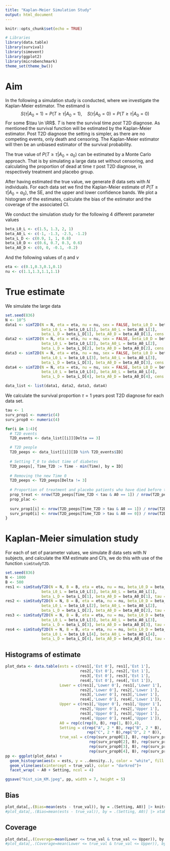 ```yaml
---
title: "Kaplan-Meier Simulation Study"
output: html_document
---
```



```r
knitr::opts_chunk$set(echo = TRUE)
```


```r
# Libraries
library(data.table)
library(survival)
library(simevent)
library(ggplot2)
library(microbenchmark)
theme_set(theme_bw())
```

# Aim

In the following a simulation study is conducted, where we investigate the Kaplan-Meier estimator. The estimand is
$$S(\tau | A_0 = 1) = P(T \geq \tau | A_0 = 1) , \quad S(\tau | A_0 = 0) = P(T \geq \tau | A_0 = 0)$$
For some $\tau \in \RR$. $T$ is here the survival time *post* T2D diagnose. As mentioned the survival function will be estimated by the Kaplan-Meier estimator. Post T2D diagnose the setting is simpler, as there are no competing events, only death and censoring. The Kaplan-Meier estimator will then be an unbiased estimator of the survival probability. 

The true value of $P(T \geq \tau | A_0 = a_0)$ can be estimated by a Monte Carlo approach. That is by simulating a large data set without censoring, and calculating the proportion of dead at time $\tau$ post T2D diagnose, in respectively treatment and placebo group. 

After having estimated the true value, we generate $B$ data sets with $N$ individuals. For each data set we find the Kaplan-Meier estimate of $P(T \geq \tau | A_0 = a_0)$, the SE, and the upper and lower confidence bands. We plot a histogram of the estimates, calculate the bias of the estimator and the coverage of the associated CI. 

We conduct the simulation study for the following 4 different parameter values

```r
beta_L0_L <- c(1.5, 1.3, 2, 1)
beta_A0_L <- c(-1, -1.3, -2.5, -1.2)
beta_L_D <- c(0.9, 1, 1, 0.8)
beta_L0_D <- c(0.6, 0.7, 0.3, 0.6)
beta_A0_D <- c(0, 0, -0.1, -0.2)
```

And the following values of $\eta$ and $\nu$

```r
eta <- c(0.1,0.3,0.1,0.1)
nu <- c(1.1,1.3,1.1,1.1)
```

# True estimate

We simulate the large data

```r
set.seed(836)
N <- 10^5
data1 <- simT2D(N = N, eta = eta, nu = nu, sex = FALSE, beta_L0_D = beta_L0_D[1], 
                beta_L0_L = beta_L0_L[1], beta_A0_L = beta_A0_L[1], 
                beta_L_D = beta_L_D[1], beta_A0_D = beta_A0_D[1], cens = 0)
data2 <- simT2D(N = N, eta = eta, nu = nu, sex = FALSE, beta_L0_D = beta_L0_D[2], 
                beta_L0_L = beta_L0_L[2], beta_A0_L = beta_A0_L[2], 
                beta_L_D = beta_L_D[2], beta_A0_D = beta_A0_D[2], cens = 0)
data3 <- simT2D(N = N, eta = eta, nu = nu, sex = FALSE, beta_L0_D = beta_L0_D[3], 
                beta_L0_L = beta_L0_L[3], beta_A0_L = beta_A0_L[3], 
                beta_L_D = beta_L_D[3], beta_A0_D = beta_A0_D[3], cens = 0)
data4 <- simT2D(N = N, eta = eta, nu = nu, sex = FALSE, beta_L0_D = beta_L0_D[4], 
                beta_L0_L = beta_L0_L[4], beta_A0_L = beta_A0_L[4], 
                beta_L_D = beta_L_D[4], beta_A0_D = beta_A0_D[4], cens = 0)

data_list <- list(data1, data2, data3, data4)
```

We calculate the survival proportion $\tau = 1$ years post T2D diagnose for each data set. 

```r
tau <- 1
surv_prop1 <- numeric(4)
surv_prop0 <- numeric(4)

for(i in 1:4){
  # T2D events
  T2D_events <- data_list[[i]][Delta == 3]

  # T2D people
  T2D_peeps <- data_list[[i]][ID %in% T2D_events$ID]
  
  # Setting T_0 to debut time of diabetes
  T2D_peeps[, Time_T2D := Time - min(Time), by = ID]
  
  # Removing the new Time 0
  T2D_peeps <- T2D_peeps[Delta != 3]
  
  # Proportion of treatment and placebo patients who have died before tau time after T2D diagnose
  prop_treat <- nrow(T2D_peeps[Time_T2D < tau & A0 == 1]) / nrow(T2D_peeps[A0 == 1]) 
  prop_plac <- 
  
  surv_prop1[i] <- nrow(T2D_peeps[Time_T2D > tau & A0 == 1]) / nrow(T2D_peeps[A0 == 1]) 
  surv_prop0[i] <- nrow(T2D_peeps[Time_T2D > tau & A0 == 0]) / nrow(T2D_peeps[A0 == 0]) 
}

```

# Kaplan-Meier simulation study 

For each of set of parameter values, we simulate $B$ data sets with $N$ subjects, and calculate the KM estimate and CI's, we do this with use of the function `simStudyT2D`. 

```r
set.seed(836)
N <- 1000
B <- 500
res1 <- simStudyT2D(N = N, B = B, eta = eta, nu = nu, beta_L0_D = beta_L0_D[1], 
                beta_L0_L = beta_L0_L[1], beta_A0_L = beta_A0_L[1], 
                beta_L_D = beta_L_D[1], beta_A0_D = beta_A0_D[1], tau = tau)
res2 <- simStudyT2D(N = N, B = B, eta = eta, nu = nu, beta_L0_D = beta_L0_D[2], 
                beta_L0_L = beta_L0_L[2], beta_A0_L = beta_A0_L[2], 
                beta_L_D = beta_L_D[2], beta_A0_D = beta_A0_D[2], tau = tau)
res3 <- simStudyT2D(N = N, B = B, eta = eta, nu = nu, beta_L0_D = beta_L0_D[3], 
                beta_L0_L = beta_L0_L[3], beta_A0_L = beta_A0_L[3], 
                beta_L_D = beta_L_D[3], beta_A0_D = beta_A0_D[3], tau = tau)
res4 <- simStudyT2D(N = N, B = B, eta = eta, nu = nu, beta_L0_D = beta_L0_D[4], 
                beta_L0_L = beta_L0_L[4], beta_A0_L = beta_A0_L[4], 
                beta_L_D = beta_L_D[4], beta_A0_D = beta_A0_D[4], tau = tau)
```

## Histograms of estimate

```r
plot_data <- data.table(ests = c(res1[,'Est 0'], res1[,'Est 1'], 
                                 res2[,'Est 0'], res2[,'Est 1'],
                                 res3[,'Est 0'], res3[,'Est 1'],
                                 res4[,'Est 0'], res4[,'Est 1']),
                        Lower = c(res1[,'Lower 0'], res1[,'Lower 1'], 
                                 res2[,'Lower 0'], res2[,'Lower 1'],
                                 res3[,'Lower 0'], res3[,'Lower 1'],
                                 res4[,'Lower 0'], res4[,'Lower 1']),
                        Upper = c(res1[,'Upper 0'], res1[,'Upper 1'], 
                                 res2[,'Upper 0'], res2[,'Upper 1'],
                                 res3[,'Upper 0'], res3[,'Upper 1'],
                                 res4[,'Upper 0'], res4[,'Upper 1']),
                        A0 = rep(c(rep(0, B), rep(1, B)),4),
                        Setting = c(rep("A", 2 * B), rep("B", 2 * B), 
                                    rep("C", 2 * B),rep("D", 2 * B)),
                        true_val = c(rep(surv_prop0[1], B), rep(surv_prop1[1],B),
                                     rep(surv_prop0[2], B), rep(surv_prop1[2],B),
                                     rep(surv_prop0[3], B), rep(surv_prop1[3],B),
                                     rep(surv_prop0[4], B), rep(surv_prop1[4],B)))
pp <- ggplot(plot_data) +
  geom_histogram(aes(x = ests, y = ..density..), color = "white", fill = "steelblue")+
  geom_vline(aes(xintercept = true_val), color = "darkred")+
  facet_wrap( ~ A0 + Setting, ncol = 4)

ggsave("hist_sim_KM.jpeg", pp, width = 7, height = 5)
```

## Bias

```r
plot_data[,.(Bias=mean(ests - true_val)), by = .(Setting, A0)] |> knitr::kable()
#plot_data[,.(Bias=mean(ests - true_val)), by = .(Setting, A0)] |> xtable::xtable()
```

## Coverage

```r
plot_data[,.(Coverage=mean(Lower <= true_val & true_val <= Upper)), by = .(Setting, A0)] |> knitr::kable()
#plot_data[,.(Coverage=mean(Lower <= true_val & true_val <= Upper)), by = .(Setting, A0)] |> xtable::xtable()

```



